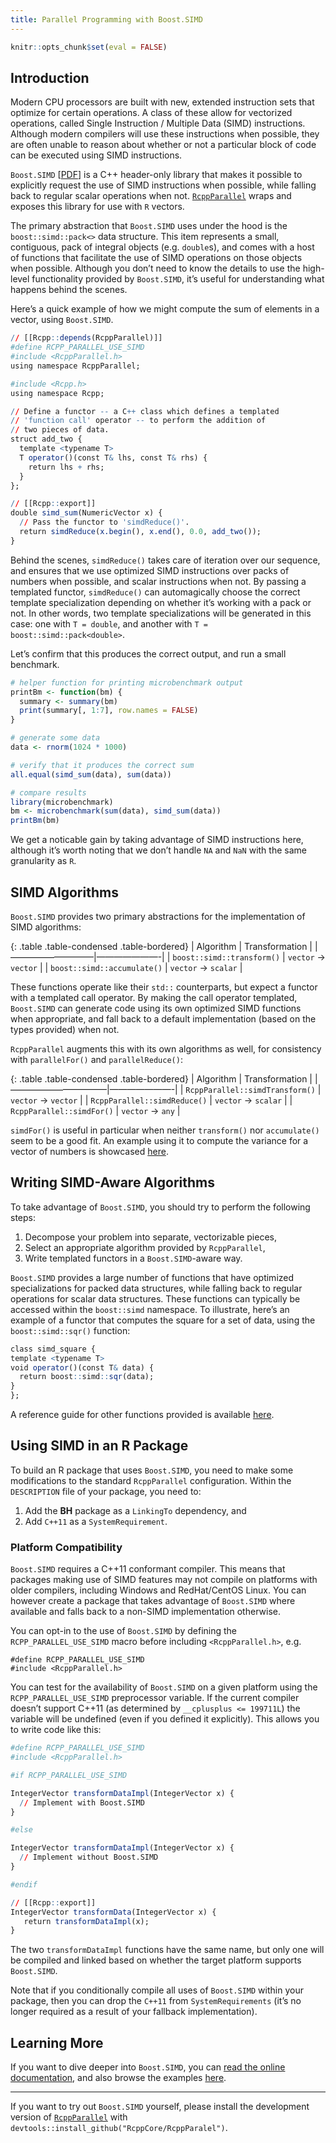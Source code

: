 ```yaml
---
title: Parallel Programming with Boost.SIMD
---
```


```r
knitr::opts_chunk$set(eval = FALSE)
```

## Introduction 

Modern CPU processors are built with new, extended
instruction sets that optimize for certain operations. A
class of these allow for vectorized operations, called
Single Instruction / Multiple Data (SIMD) instructions. 
Although modern compilers will use these instructions when
possible, they are often unable to reason about whether or
not a particular block of code can be executed using SIMD
instructions.

`Boost.SIMD`
[[PDF](https://meetingcpp.com/tl_files/mcpp/slides/12/simd.pdf)]
is a C++ header-only library that makes it possible to
explicitly request the use of SIMD instructions when
possible, while falling back to regular scalar operations
when not.
[`RcppParallel`](http://rcppcore.github.io/RcppParallel/) 
wraps and exposes this library for use with `R` vectors.

The primary abstraction that `Boost.SIMD` uses under the 
hood is the `boost::simd::pack<>` data structure. This item 
represents a small, contiguous, pack of integral objects 
(e.g. `double`s), and comes with a host of functions that 
facilitate the use of SIMD operations on those objects when 
possible. Although you don't need to know the details to use
the high-level functionality provided by `Boost.SIMD`, it's
useful for understanding what happens behind the scenes.

Here's a quick example of how we might compute the sum of 
elements in a vector, using `Boost.SIMD`.

```r
// [[Rcpp::depends(RcppParallel)]]
#define RCPP_PARALLEL_USE_SIMD
#include <RcppParallel.h>
using namespace RcppParallel;

#include <Rcpp.h>
using namespace Rcpp;

// Define a functor -- a C++ class which defines a templated
// 'function call' operator -- to perform the addition of 
// two pieces of data.
struct add_two {
  template <typename T>
  T operator()(const T& lhs, const T& rhs) {
    return lhs + rhs;
  }
};

// [[Rcpp::export]]
double simd_sum(NumericVector x) {
  // Pass the functor to 'simdReduce()'.
  return simdReduce(x.begin(), x.end(), 0.0, add_two());
}
```

Behind the scenes, `simdReduce()` takes care of iteration 
over our sequence, and ensures that we use optimized SIMD 
instructions over packs of numbers when possible, and scalar
instructions when not. By passing a templated functor, 
`simdReduce()` can automagically choose the correct template
specialization depending on whether it's working with a pack
or not. In other words, two template specializations will be
generated in this case: one with `T = double`, and another
with `T = boost::simd::pack<double>`.

Let's confirm that this produces the correct output, and run
a small benchmark.

```r
# helper function for printing microbenchmark output
printBm <- function(bm) {
  summary <- summary(bm)
  print(summary[, 1:7], row.names = FALSE)
}

# generate some data
data <- rnorm(1024 * 1000)

# verify that it produces the correct sum
all.equal(simd_sum(data), sum(data))

# compare results
library(microbenchmark)
bm <- microbenchmark(sum(data), simd_sum(data))
printBm(bm)
```

We get a noticable gain by taking advantage of SIMD 
instructions here, although it's worth noting that we don't
handle `NA` and `NaN` with the same granularity as `R`.

## SIMD Algorithms

`Boost.SIMD` provides two primary abstractions for the
implementation of SIMD algorithms:

{: .table .table-condensed .table-bordered}
| Algorithm                   | Transformation       |
|-----------------------------|----------------------|
| `boost::simd::transform()`  | `vector` -> `vector` |
| `boost::simd::accumulate()` | `vector` -> `scalar` |

These functions operate like their `std::` counterparts, but
expect a functor with a templated call operator. By making
the call operator templated, `Boost.SIMD` can generate code
using its own optimized SIMD functions when appropriate, and
fall back to a default implementation (based on the types
provided) when not.

`RcppParallel` augments this with its own algorithms as well,
for consistency with `parallelFor()` and `parallelReduce()`:

{: .table .table-condensed .table-bordered}
| Algorithm                       | Transformation       |
|---------------------------------|----------------------|
| `RcppParallel::simdTransform()` | `vector` -> `vector` |
| `RcppParallel::simdReduce()`    | `vector` -> `scalar` |
| `RcppParallel::simdFor()`       | `vector` -> `any`    |

`simdFor()` is useful in particular when neither `transform()`
nor `accumulate()` seem to be a good fit. An example using it
to compute the variance for a vector of numbers is showcased
[here]({{ site.baseurl }}/articles/simd-variance/).

## Writing SIMD-Aware Algorithms

To take advantage of `Boost.SIMD`, you should try to perform
the following steps:

1. Decompose your problem into separate, vectorizable pieces,
2. Select an appropriate algorithm provided by `RcppParallel`,
3. Write templated functors in a `Boost.SIMD`-aware way.

`Boost.SIMD` provides a large number of functions that have
optimized specializations for packed data structures, while
falling back to regular operations for scalar data structures.
These functions can typically be accessed within the `boost::simd`
namespace. To illustrate, here's an example of a functor that
computes the square for a set of data, using the `boost::simd::sqr()`
function:

```r
class simd_square {
template <typename T>
void operator()(const T& data) {
  return boost::simd::sqr(data);
}
};
```

A reference guide for other functions provided is available 
[here](http://nt2.metascale.fr/doc/html/boost_simd_functions_and_operators/reference.html).

## Using SIMD in an R Package

To build an R package that uses `Boost.SIMD`, you need to
make some modifications to the standard `RcppParallel`
configuration. Within the `DESCRIPTION` file of your package,
you need to:

1. Add the **BH** package as a `LinkingTo` dependency, and
2. Add `C++11` as a `SystemRequirement`.

### Platform Compatibility

`Boost.SIMD` requires a C++11 conformant compiler. This 
means that packages making use of SIMD features may not 
compile on platforms with older compilers, including Windows
and RedHat/CentOS Linux. You can however create a package 
that takes advantage of `Boost.SIMD` where available and
falls back to a non-SIMD implementation otherwise.

You can opt-in to the use of `Boost.SIMD` by defining the 
`RCPP_PARALLEL_USE_SIMD` macro before including 
`<RcppParallel.h>`, e.g.

    #define RCPP_PARALLEL_USE_SIMD
    #include <RcppParallel.h>
    
You can test for the availability of `Boost.SIMD` on a given
platform using the `RCPP_PARALLEL_USE_SIMD` preprocessor
variable. If the current compiler doesn't support C++11 (as
determined by `__cplusplus <= 199711L`) the variable will be
undefined (even if you defined it explicitly). This allows
you to write code like this:

```r
#define RCPP_PARALLEL_USE_SIMD
#include <RcppParallel.h>

#if RCPP_PARALLEL_USE_SIMD

IntegerVector transformDataImpl(IntegerVector x) {
  // Implement with Boost.SIMD
}

#else

IntegerVector transformDataImpl(IntegerVector x) {
  // Implement without Boost.SIMD
}

#endif

// [[Rcpp::export]]
IntegerVector transformData(IntegerVector x) {
   return transformDataImpl(x);
}
```

The two `transformDataImpl` functions have the same name,
but only one will be compiled and linked based on whether
the target platform supports `Boost.SIMD`.

Note that if you conditionally compile all uses of 
`Boost.SIMD` within your package, then you can drop the
`C++11` from `SystemRequirements` (it's no longer required
as a result of your fallback implementation).

## Learning More

If you want to dive deeper into `Boost.SIMD`, you can
[read the online documentation](http://nt2.metascale.fr/doc/html/boost_simd.html),
and also browse the examples
[here](https://github.com/RcppCore/RcppParallel/tree/master/inst/examples/boost-simd).

---

If you want to try out `Boost.SIMD` yourself, please 
install the development version of 
[`RcppParallel`](http://rcppcore.github.io/RcppParallel/)
with `devtools::install_github("RcppCore/RcppParalel")`.
